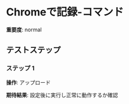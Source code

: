 # Chromeで記録-コマンド

**重要度**: normal

## テストステップ

### ステップ 1

**操作**: アップロード

**期待結果**:
設定後に実行し正常に動作するか確認

